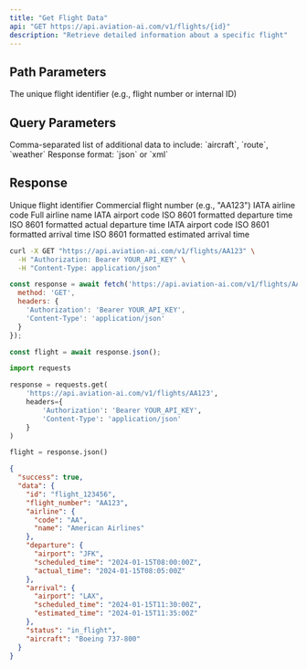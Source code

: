 ```yaml
---
title: "Get Flight Data"
api: "GET https://api.aviation-ai.com/v1/flights/{id}"
description: "Retrieve detailed information about a specific flight"
---
```


## Path Parameters

<ParamField path="id" type="string" required>
  The unique flight identifier (e.g., flight number or internal ID)
</ParamField>

## Query Parameters

<ParamField query="include" type="string">
  Comma-separated list of additional data to include: `aircraft`, `route`, `weather`
</ParamField>

<ParamField query="format" type="string" default="json">
  Response format: `json` or `xml`
</ParamField>

## Response

<ResponseField name="id" type="string">
  Unique flight identifier
</ResponseField>

<ResponseField name="flight_number" type="string">
  Commercial flight number (e.g., "AA123")
</ResponseField>

<ResponseField name="airline" type="object">
  <Expandable title="properties">
    <ResponseField name="code" type="string">
      IATA airline code
    </ResponseField>
    <ResponseField name="name" type="string">
      Full airline name
    </ResponseField>
  </Expandable>
</ResponseField>

<ResponseField name="departure" type="object">
  <Expandable title="properties">
    <ResponseField name="airport" type="string">
      IATA airport code
    </ResponseField>
    <ResponseField name="scheduled_time" type="string">
      ISO 8601 formatted departure time
    </ResponseField>
    <ResponseField name="actual_time" type="string">
      ISO 8601 formatted actual departure time
    </ResponseField>
  </Expandable>
</ResponseField>

<ResponseField name="arrival" type="object">
  <Expandable title="properties">
    <ResponseField name="airport" type="string">
      IATA airport code
    </ResponseField>
    <ResponseField name="scheduled_time" type="string">
      ISO 8601 formatted arrival time
    </ResponseField>
    <ResponseField name="estimated_time" type="string">
      ISO 8601 formatted estimated arrival time
    </ResponseField>
  </Expandable>
</ResponseField>

<RequestExample>

```bash cURL
curl -X GET "https://api.aviation-ai.com/v1/flights/AA123" \
  -H "Authorization: Bearer YOUR_API_KEY" \
  -H "Content-Type: application/json"
```

```javascript JavaScript
const response = await fetch('https://api.aviation-ai.com/v1/flights/AA123', {
  method: 'GET',
  headers: {
    'Authorization': 'Bearer YOUR_API_KEY',
    'Content-Type': 'application/json'
  }
});

const flight = await response.json();
```

```python Python
import requests

response = requests.get(
    'https://api.aviation-ai.com/v1/flights/AA123',
    headers={
        'Authorization': 'Bearer YOUR_API_KEY',
        'Content-Type': 'application/json'
    }
)

flight = response.json()
```

</RequestExample>

<ResponseExample>

```json Response
{
  "success": true,
  "data": {
    "id": "flight_123456",
    "flight_number": "AA123",
    "airline": {
      "code": "AA",
      "name": "American Airlines"
    },
    "departure": {
      "airport": "JFK",
      "scheduled_time": "2024-01-15T08:00:00Z",
      "actual_time": "2024-01-15T08:05:00Z"
    },
    "arrival": {
      "airport": "LAX",
      "scheduled_time": "2024-01-15T11:30:00Z",
      "estimated_time": "2024-01-15T11:35:00Z"
    },
    "status": "in_flight",
    "aircraft": "Boeing 737-800"
  }
}
```

</ResponseExample>